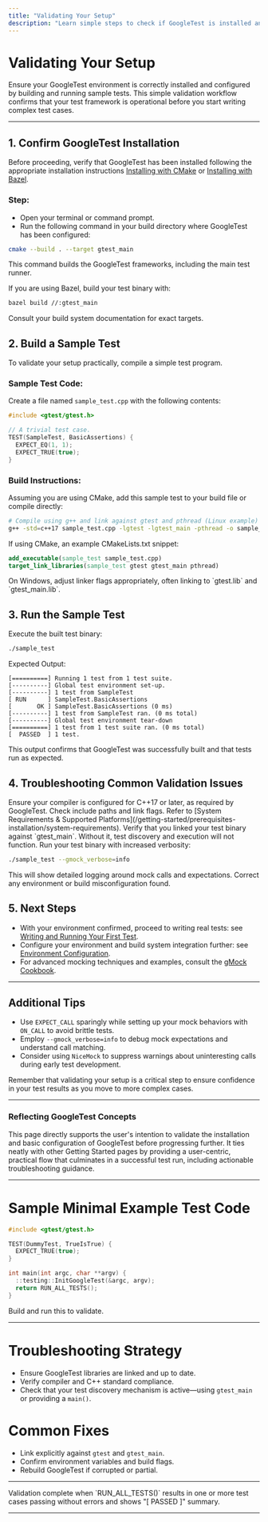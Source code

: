 ```yaml
---
title: "Validating Your Setup"
description: "Learn simple steps to check if GoogleTest is installed and configured correctly—such as building and running sample tests—so you can be confident in your environment before writing more complex test cases."
---
```


# Validating Your Setup

Ensure your GoogleTest environment is correctly installed and configured by building and running sample tests. This simple validation workflow confirms that your test framework is operational before you start writing complex test cases.

---

## 1. Confirm GoogleTest Installation

Before proceeding, verify that GoogleTest has been installed following the appropriate installation instructions [Installing with CMake](/getting-started/prerequisites-installation/installation-cmake) or [Installing with Bazel](/getting-started/prerequisites-installation/installation-bazel).

### Step:

- Open your terminal or command prompt.
- Run the following command in your build directory where GoogleTest has been configured:

```bash
cmake --build . --target gtest_main
```

This command builds the GoogleTest frameworks, including the main test runner.

<Tip>
If you are using Bazel, build your test binary with:

```bash
bazel build //:gtest_main
```

Consult your build system documentation for exact targets.
</Tip>


## 2. Build a Sample Test

To validate your setup practically, compile a simple test program.

### Sample Test Code:

Create a file named `sample_test.cpp` with the following contents:

```cpp
#include <gtest/gtest.h>

// A trivial test case.
TEST(SampleTest, BasicAssertions) {
  EXPECT_EQ(1, 1);
  EXPECT_TRUE(true);
}
```

### Build Instructions:

Assuming you are using CMake, add this sample test to your build file or compile directly:

```bash
# Compile using g++ and link against gtest and pthread (Linux example)
g++ -std=c++17 sample_test.cpp -lgtest -lgtest_main -pthread -o sample_test
```

If using CMake, an example CMakeLists.txt snippet:

```cmake
add_executable(sample_test sample_test.cpp)
target_link_libraries(sample_test gtest gtest_main pthread)
```

<Tip>
On Windows, adjust linker flags appropriately, often linking to `gtest.lib` and `gtest_main.lib`.
</Tip>

## 3. Run the Sample Test

Execute the built test binary:

```bash
./sample_test
```

Expected Output:

```
[==========] Running 1 test from 1 test suite.
[----------] Global test environment set-up.
[----------] 1 test from SampleTest
[ RUN      ] SampleTest.BasicAssertions
[       OK ] SampleTest.BasicAssertions (0 ms)
[----------] 1 test from SampleTest ran. (0 ms total)
[----------] Global test environment tear-down
[==========] 1 test from 1 test suite ran. (0 ms total)
[  PASSED  ] 1 test.
```

This output confirms that GoogleTest was successfully built and that tests run as expected.

## 4. Troubleshooting Common Validation Issues

<AccordionGroup title="Common Setup Validation Issues">
<Accordion title="Test Binary Fails To Build">
Ensure your compiler is configured for C++17 or later, as required by GoogleTest. Check include paths and link flags. Refer to [System Requirements & Supported Platforms](/getting-started/prerequisites-installation/system-requirements).
</Accordion>
<Accordion title="Test Binary Runs But No Tests Are Found">
Verify that you linked your test binary against `gtest_main`. Without it, test discovery and execution will not function.
</Accordion>
<Accordion title="Tests Fail Unexpectedly">
Run your test binary with increased verbosity:

```bash
./sample_test --gmock_verbose=info
```

This will show detailed logging around mock calls and expectations. Correct any environment or build misconfiguration found.
</Accordion>
</AccordionGroup>

## 5. Next Steps

- With your environment confirmed, proceed to writing real tests: see [Writing and Running Your First Test](/getting-started/quickstart-usage/writing-first-test).
- Configure your environment and build system integration further: see [Environment Configuration](/getting-started/quickstart-usage/configuration-overview).
- For advanced mocking techniques and examples, consult the [gMock Cookbook](https://google.github.io/googletest/gmock_cook_book.html).

---

## Additional Tips

- Use `EXPECT_CALL` sparingly while setting up your mock behaviors with `ON_CALL` to avoid brittle tests.
- Employ `--gmock_verbose=info` to debug mock expectations and understand call matching.
- Consider using `NiceMock` to suppress warnings about uninteresting calls during early test development.

<Tip>
Remember that validating your setup is a critical step to ensure confidence in your test results as you move to more complex cases.
</Tip>

---

### Reflecting GoogleTest Concepts

This page directly supports the user's intention to validate the installation and basic configuration of GoogleTest before progressing further. It ties neatly with other Getting Started pages by providing a user-centric, practical flow that culminates in a successful test run, including actionable troubleshooting guidance.


---

# Sample Minimal Example Test Code

```cpp
#include <gtest/gtest.h>

TEST(DummyTest, TrueIsTrue) {
  EXPECT_TRUE(true);
}

int main(int argc, char **argv) {
  ::testing::InitGoogleTest(&argc, argv);
  return RUN_ALL_TESTS();
}
```

Build and run this to validate.

---

# Troubleshooting Strategy

- Ensure GoogleTest libraries are linked and up to date.
- Verify compiler and C++ standard compliance.
- Check that your test discovery mechanism is active—using `gtest_main` or providing a `main()`.

# Common Fixes

- Link explicitly against `gtest` and `gtest_main`.
- Confirm environment variables and build flags.
- Rebuild GoogleTest if corrupted or partial.

---

<Check>
Validation complete when `RUN_ALL_TESTS()` results in one or more test cases passing without errors and shows "[  PASSED  ]" summary.
</Check>

---